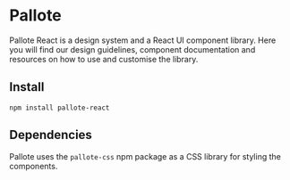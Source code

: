 
<Meta title="Introduction" />

<div class="SBMarkdown">

# Pallote

Pallote React is a design system and a React UI component library. Here you will find our design guidelines, component documentation and resources on how to use and customise the library.

## Install

```shell
npm install pallote-react
```

## Dependencies

Pallote uses the `pallote-css` npm package as a CSS library for styling the components.

</div>
